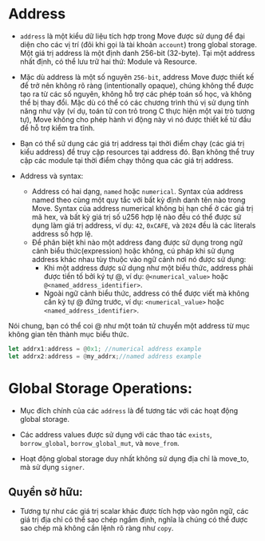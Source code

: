 # Address

- `address` là một kiểu dữ liệu tích hợp trong Move được sử dụng để đại diện cho các vị trí (đôi khi gọi là tài khoản `account`) trong global storage. Một giá trị address là một định danh 256-bit (32-byte). Tại một address nhất định, có thể lưu trữ hai thứ: Module và Resource.

- Mặc dù address là một số nguyên `256-bit`, address Move được thiết kế để trở nên không rõ ràng (intentionally opaque), chúng không thể được tạo ra từ các số nguyên, không hỗ trợ các phép toán số học, và không thể bị thay đổi. Mặc dù có thể có các chương trình thú vị sử dụng tính năng như vậy (ví dụ, toán tử con trỏ trong C thực hiện một vai trò tương tự), Move không cho phép hành vi động này vì nó được thiết kế từ đầu để hỗ trợ kiểm tra tĩnh.
- Bạn có thể sử dụng các giá trị address tại thời điểm chạy (các giá trị kiểu address) để truy cập resources tại address đó. Bạn không thể truy cập các module tại thời điểm chạy thông qua các giá trị address.

- Address và syntax:
  - Address có hai dạng, `named` hoặc `numerical`. Syntax của address named theo cùng một quy tắc với bất kỳ định danh tên nào trong Move. Syntax của address numerical không bị hạn chế ở các giá trị mã hex, và bất kỳ giá trị số u256 hợp lệ nào đều có thể được sử dụng làm giá trị address, ví dụ: `42`, `0xCAFE`, và `2024` đều là các literals address số hợp lệ.
  - Để phân biệt khi nào một address đang được sử dụng trong ngữ cảnh biểu thức(expression) hoặc không, cú pháp khi sử dụng address khác nhau tùy thuộc vào ngữ cảnh nơi nó được sử dụng:
    - Khi một address được sử dụng như một biểu thức, address phải được tiền tố bởi ký tự @, ví dụ: `@<numerical_value>` hoặc `@<named_address_identifier>`.
    - Ngoài ngữ cảnh biểu thức, address có thể được viết mà không cần ký tự @ đứng trước, ví dụ: `<numerical_value>` hoặc `<named_address_identifier>`.

Nói chung, bạn có thể coi @ như một toán tử chuyển một address từ mục không gian tên thành mục biểu thức.

```rust
let addrx1:address = @0x1; //numerical address example
let addrx2:address = @my_addrx;//named address example
```
# Global Storage Operations:

- Mục đích chính của các `address` là để tương tác với các hoạt động global storage.

- Các address values được sử dụng với các thao tác `exists`, `borrow_global`, `borrow_global_mut`, và `move_from`.

- Hoạt động global storage duy nhất không sử dụng địa chỉ là move_to, mà sử dụng `signer`.

## Quyền sở hữu:
- Tương tự như các giá trị scalar khác được tích hợp vào ngôn ngữ, các giá trị địa chỉ có thể sao chép ngầm định, nghĩa là chúng có thể được sao chép mà không cần lệnh rõ ràng như `copy`.

